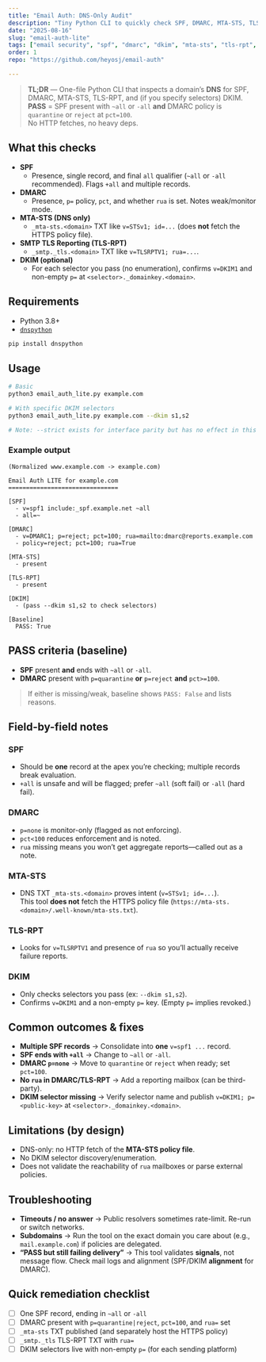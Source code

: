 ```yaml
---
title: "Email Auth: DNS-Only Audit"
description: "Tiny Python CLI to quickly check SPF, DMARC, MTA-STS, TLS-RPT, and optional DKIM selectors."
date: "2025-08-16"
slug: "email-auth-lite"
tags: ["email security", "spf", "dmarc", "dkim", "mta-sts", "tls-rpt", "playbook"]
order: 1
repo: "https://github.com/heyosj/email-auth"

---
```


> **TL;DR** — One-file Python CLI that inspects a domain’s **DNS** for SPF, DMARC, MTA-STS, TLS-RPT, and (if you specify selectors) DKIM.  
> **PASS** = SPF present with `~all` or `-all` **and** DMARC policy is `quarantine` or `reject` at `pct=100`.  
> No HTTP fetches, no heavy deps.

## What this checks

- **SPF**  
  - Presence, single record, and final `all` qualifier (`~all` or `-all` recommended). Flags `+all` and multiple records.
- **DMARC**  
  - Presence, `p=` policy, `pct`, and whether `rua` is set. Notes weak/monitor mode.
- **MTA-STS (DNS only)**  
  - `_mta-sts.<domain>` TXT like `v=STSv1; id=...` (does **not** fetch the HTTPS policy file).
- **SMTP TLS Reporting (TLS-RPT)**  
  - `_smtp._tls.<domain>` TXT like `v=TLSRPTV1; rua=...`.
- **DKIM (optional)**  
  - For each selector you pass (no enumeration), confirms `v=DKIM1` and non-empty `p=` at `<selector>._domainkey.<domain>`.

## Requirements

- Python 3.8+
- [`dnspython`](https://pypi.org/project/dnspython/)

```bash
pip install dnspython
```

## Usage

```bash
# Basic
python3 email_auth_lite.py example.com

# With specific DKIM selectors
python3 email_auth_lite.py example.com --dkim s1,s2

# Note: --strict exists for interface parity but has no effect in this LITE build
```

### Example output

```text
(Normalized www.example.com -> example.com)

Email Auth LITE for example.com
===============================

[SPF]
  - v=spf1 include:_spf.example.net ~all
  - all=~

[DMARC]
  - v=DMARC1; p=reject; pct=100; rua=mailto:dmarc@reports.example.com
  - policy=reject; pct=100; rua=True

[MTA-STS]
  - present

[TLS-RPT]
  - present

[DKIM]
  - (pass --dkim s1,s2 to check selectors)

[Baseline]
  PASS: True
```

## PASS criteria (baseline)

- **SPF** present **and** ends with `~all` or `-all`.
- **DMARC** present with `p=quarantine` **or** `p=reject` **and** `pct>=100`.

> If either is missing/weak, baseline shows `PASS: False` and lists reasons.

## Field-by-field notes

### SPF
- Should be **one** record at the apex you’re checking; multiple records break evaluation.
- `+all` is unsafe and will be flagged; prefer `~all` (soft fail) or `-all` (hard fail).

### DMARC
- `p=none` is monitor-only (flagged as not enforcing).
- `pct<100` reduces enforcement and is noted.
- `rua` missing means you won’t get aggregate reports—called out as a note.

### MTA-STS
- DNS TXT `_mta-sts.<domain>` proves intent (`v=STSv1; id=...`).  
  This tool **does not** fetch the HTTPS policy file (`https://mta-sts.<domain>/.well-known/mta-sts.txt`).

### TLS-RPT
- Looks for `v=TLSRPTV1` and presence of `rua` so you’ll actually receive failure reports.

### DKIM
- Only checks selectors you pass (ex: `--dkim s1,s2`).  
- Confirms `v=DKIM1` and a non-empty `p=` key. (Empty `p=` implies revoked.)

## Common outcomes & fixes

- **Multiple SPF records** → Consolidate into **one** `v=spf1 ...` record.
- **SPF ends with `+all`** → Change to `~all` or `-all`.
- **DMARC `p=none`** → Move to `quarantine` or `reject` when ready; set `pct=100`.
- **No `rua` in DMARC/TLS-RPT** → Add a reporting mailbox (can be third-party).
- **DKIM selector missing** → Verify selector name and publish `v=DKIM1; p=<public-key>` at `<selector>._domainkey.<domain>`.

## Limitations (by design)

- DNS-only: no HTTP fetch of the **MTA-STS policy file**.
- No DKIM selector discovery/enumeration.
- Does not validate the reachability of `rua` mailboxes or parse external policies.

## Troubleshooting

- **Timeouts / no answer** → Public resolvers sometimes rate-limit. Re-run or switch networks.  
- **Subdomains** → Run the tool on the exact domain you care about (e.g., `mail.example.com`) if policies are delegated.  
- **“PASS but still failing delivery”** → This tool validates **signals**, not message flow. Check mail logs and alignment (SPF/DKIM **alignment** for DMARC).

## Quick remediation checklist

- [ ] One SPF record, ending in `~all` or `-all`  
- [ ] DMARC present with `p=quarantine|reject`, `pct=100`, and `rua=` set  
- [ ] `_mta-sts` TXT published (and separately host the HTTPS policy)  
- [ ] `_smtp._tls` TLS-RPT TXT with `rua=`  
- [ ] DKIM selectors live with non-empty `p=` (for each sending platform)
